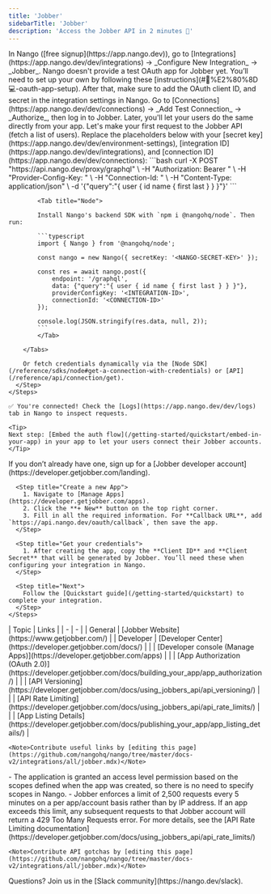 ```yaml
---
title: 'Jobber'
sidebarTitle: 'Jobber'
description: 'Access the Jobber API in 2 minutes 💨'
---
```


<Tabs>
  <Tab title="🚀 Quickstart">
    <Steps>
      <Step title="Create an integration">
        In Nango ([free signup](https://app.nango.dev)), go to [Integrations](https://app.nango.dev/dev/integrations) -> _Configure New Integration_ -> _Jobber_. Nango doesn't provide a test OAuth app for Jobber yet. You’ll need to set up your own by following these [instructions](#🧑%E2%80%8D💻-oauth-app-setup). After that, make sure to add the OAuth client ID, and secret in the integration settings in Nango.
        </Step>
      <Step title="Authorize Jobber">
        Go to [Connections](https://app.nango.dev/dev/connections) -> _Add Test Connection_ -> _Authorize_, then log in to Jobber. Later, you'll let your users do the same directly from your app.
        </Step>
      <Step title="Call the Jobber API">
        Let's make your first request to the Jobber API (fetch a list of users). Replace the placeholders below with your [secret key](https://app.nango.dev/dev/environment-settings), [integration ID](https://app.nango.dev/dev/integrations), and [connection ID](https://app.nango.dev/dev/connections):
        <Tabs>
            <Tab title="cURL">
                ```bash
                curl -X POST "https://api.nango.dev/proxy/graphql" \
                  -H "Authorization: Bearer <NANGO-SECRET-KEY>" \
                  -H "Provider-Config-Key: <INTEGRATION-ID>" \
                  -H "Connection-Id: <CONNECTION-ID>" \
                  -H "Content-Type: application/json" \
                  -d '{"query":"{ user { id name { first last } } }"}'
                ```
            </Tab>

            <Tab title="Node">

            Install Nango's backend SDK with `npm i @nangohq/node`. Then run:

            ```typescript
            import { Nango } from '@nangohq/node';

            const nango = new Nango({ secretKey: '<NANGO-SECRET-KEY>' });

            const res = await nango.post({
                endpoint: '/graphql',
                data: {"query":"{ user { id name { first last } } }"},
                providerConfigKey: '<INTEGRATION-ID>',
                connectionId: '<CONNECTION-ID>'
            });

            console.log(JSON.stringify(res.data, null, 2));
            ```
            </Tab>

        </Tabs>

        Or fetch credentials dynamically via the [Node SDK](/reference/sdks/node#get-a-connection-with-credentials) or [API](/reference/api/connection/get).
      </Step>
    </Steps>

    ✅ You're connected! Check the [Logs](https://app.nango.dev/dev/logs) tab in Nango to inspect requests.

    <Tip>
    Next step: [Embed the auth flow](/getting-started/quickstart/embed-in-your-app) in your app to let your users connect their Jobber accounts.
    </Tip>
  </Tab>
  <Tab title="🧑‍💻 OAuth app setup">
    <Steps>
      <Step title="Create a Jobber developer account">
        If you don’t already have one, sign up for a [Jobber developer account](https://developer.getjobber.com/landing).
      </Step>

      <Step title="Create a new App">
        1. Navigate to [Manage Apps](https://developer.getjobber.com/apps).
        2. Click the **+ New** button on the top right corner.
        3. Fill in all the required information. For **Callback URL**, add `https://api.nango.dev/oauth/callback`, then save the app.
      </Step>

      <Step title="Get your credentials">
        1. After creating the app, copy the **Client ID** and **Client Secret** that will be generated by Jobber. You’ll need these when configuring your integration in Nango.
      </Step>

      <Step title="Next">
        Follow the [Quickstart guide](/getting-started/quickstart) to complete your integration.
      </Step>
    </Steps>


  </Tab>
  <Tab title="🔗 Useful links">
    | Topic | Links |
    | - | - |
    | General | [Jobber Website](https://www.getjobber.com/) |
    | Developer | [Developer Center](https://developer.getjobber.com/docs/) |
    | | [Developer console (Manage Apps)](https://developer.getjobber.com/apps) |
    | | [App Authorization (OAuth 2.0)](https://developer.getjobber.com/docs/building_your_app/app_authorization/) |
    | | [API Versioning](https://developer.getjobber.com/docs/using_jobbers_api/api_versioning/) |
    | | [API Rate Limiting](https://developer.getjobber.com/docs/using_jobbers_api/api_rate_limits/) |
    | | [App Listing Details](https://developer.getjobber.com/docs/publishing_your_app/app_listing_details/) |

    <Note>Contribute useful links by [editing this page](https://github.com/nangohq/nango/tree/master/docs-v2/integrations/all/jobber.mdx)</Note>
  </Tab>

  <Tab title="🚨 API gotchas">
  - The application is granted an access level permission based on the scopes defined when the app was created, so there is no need to specify scopes in Nango.
  - Jobber enforces a limit of 2,500 requests every 5 minutes on a per app/account basis rather than by IP address. If an app exceeds this limit, any subsequent requests to that Jobber account will return a 429 Too Many Requests error. For more details, see the [API Rate Limiting documentation](https://developer.getjobber.com/docs/using_jobbers_api/api_rate_limits/)

    <Note>Contribute API gotchas by [editing this page](https://github.com/nangohq/nango/tree/master/docs-v2/integrations/all/jobber.mdx)</Note>
  </Tab>
</Tabs>

<Info>
    Questions? Join us in the [Slack community](https://nango.dev/slack).
</Info>
